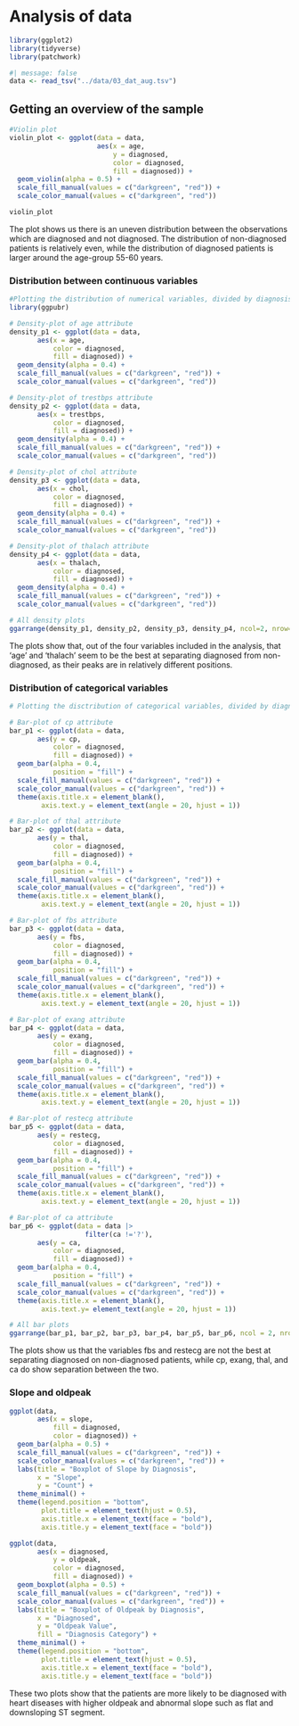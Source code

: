 # Analysis of data

```r
library(ggplot2)
library(tidyverse)
library(patchwork)
```

```r
#| message: false
data <- read_tsv("../data/03_dat_aug.tsv")
```

## Getting an overview of the sample

```r
#Violin plot
violin_plot <- ggplot(data = data,
                      aes(x = age,
                          y = diagnosed,
                          color = diagnosed,
                          fill = diagnosed)) +
  geom_violin(alpha = 0.5) +
  scale_fill_manual(values = c("darkgreen", "red")) +
  scale_color_manual(values = c("darkgreen", "red"))

violin_plot

```

The plot shows us there is an uneven distribution between the observations which are diagnosed and not diagnosed. The distribution of non-diagnosed patients is relatively even, while the distribution of diagnosed patients is larger around the age-group 55-60 years.

### Distribution between continuous variables

```r
#Plotting the distribution of numerical variables, divided by diagnosis
library(ggpubr)

# Density-plot of age attribute
density_p1 <- ggplot(data = data,
       aes(x = age,
           color = diagnosed,
           fill = diagnosed)) +
  geom_density(alpha = 0.4) +
  scale_fill_manual(values = c("darkgreen", "red")) +
  scale_color_manual(values = c("darkgreen", "red"))

# Density-plot of trestbps attribute
density_p2 <- ggplot(data = data,
       aes(x = trestbps,
           color = diagnosed,
           fill = diagnosed)) +
  geom_density(alpha = 0.4) +
  scale_fill_manual(values = c("darkgreen", "red")) +
  scale_color_manual(values = c("darkgreen", "red"))

# Density-plot of chol attribute
density_p3 <- ggplot(data = data,
       aes(x = chol,
           color = diagnosed,
           fill = diagnosed)) +
  geom_density(alpha = 0.4) +
  scale_fill_manual(values = c("darkgreen", "red")) +
  scale_color_manual(values = c("darkgreen", "red"))

# Density-plot of thalach attribute
density_p4 <- ggplot(data = data,
       aes(x = thalach,
           color = diagnosed,
           fill = diagnosed)) +
  geom_density(alpha = 0.4) +
  scale_fill_manual(values = c("darkgreen", "red")) +
  scale_color_manual(values = c("darkgreen", "red"))

# All density plots
ggarrange(density_p1, density_p2, density_p3, density_p4, ncol=2, nrow=2, common.legend = TRUE, legend = "bottom")
```

The plots show that, out of the four variables included in the analysis, that 'age' and 'thalach' seem to be the best at separating diagnosed from non-diagnosed, as their peaks are in relatively different positions.

### Distribution of categorical variables

```r
# Plotting the disctribution of categorical variables, divided by diagnosis

# Bar-plot of cp attribute
bar_p1 <- ggplot(data = data,
       aes(y = cp,
           color = diagnosed,
           fill = diagnosed)) +
  geom_bar(alpha = 0.4,
           position = "fill") +
  scale_fill_manual(values = c("darkgreen", "red")) +
  scale_color_manual(values = c("darkgreen", "red")) +
  theme(axis.title.x = element_blank(),
        axis.text.y = element_text(angle = 20, hjust = 1))

# Bar-plot of thal attribute
bar_p2 <- ggplot(data = data,
       aes(y = thal,
           color = diagnosed,
           fill = diagnosed)) +
  geom_bar(alpha = 0.4,
           position = "fill") +
  scale_fill_manual(values = c("darkgreen", "red")) +
  scale_color_manual(values = c("darkgreen", "red")) +
  theme(axis.title.x = element_blank(),
        axis.text.y = element_text(angle = 20, hjust = 1))

# Bar-plot of fbs attribute
bar_p3 <- ggplot(data = data,
       aes(y = fbs,
           color = diagnosed,
           fill = diagnosed)) +
  geom_bar(alpha = 0.4,
           position = "fill") +
  scale_fill_manual(values = c("darkgreen", "red")) +
  scale_color_manual(values = c("darkgreen", "red")) +
  theme(axis.title.x = element_blank(),
        axis.text.y = element_text(angle = 20, hjust = 1))

# Bar-plot of exang attribute
bar_p4 <- ggplot(data = data,
       aes(y = exang,
           color = diagnosed,
           fill = diagnosed)) +
  geom_bar(alpha = 0.4,
           position = "fill") +
  scale_fill_manual(values = c("darkgreen", "red")) +
  scale_color_manual(values = c("darkgreen", "red")) +
  theme(axis.title.x = element_blank(),
        axis.text.y = element_text(angle = 20, hjust = 1))

# Bar-plot of restecg attribute
bar_p5 <- ggplot(data = data,
       aes(y = restecg,
           color = diagnosed,
           fill = diagnosed)) +
  geom_bar(alpha = 0.4,
           position = "fill") +
  scale_fill_manual(values = c("darkgreen", "red")) +
  scale_color_manual(values = c("darkgreen", "red")) +
  theme(axis.title.x = element_blank(),
        axis.text.y = element_text(angle = 20, hjust = 1))

# Bar-plot of ca attribute
bar_p6 <- ggplot(data = data |> 
                   filter(ca !='?'),
       aes(y = ca,
           color = diagnosed,
           fill = diagnosed)) +
  geom_bar(alpha = 0.4,
           position = "fill") +
  scale_fill_manual(values = c("darkgreen", "red")) +
  scale_color_manual(values = c("darkgreen", "red")) +
  theme(axis.title.x = element_blank(),
        axis.text.y= element_text(angle = 20, hjust = 1))

# All bar plots
ggarrange(bar_p1, bar_p2, bar_p3, bar_p4, bar_p5, bar_p6, ncol = 2, nrow = 3, common.legend = TRUE, legend = "bottom")


```

The plots show us that the variables fbs and restecg are not the best at separating diagnosed on non-diagnosed patients, while cp, exang, thal, and ca do show separation between the two.

### Slope and oldpeak

```r
ggplot(data, 
       aes(x = slope,
           fill = diagnosed,
           color = diagnosed)) + 
  geom_bar(alpha = 0.5) +
  scale_fill_manual(values = c("darkgreen", "red")) +
  scale_color_manual(values = c("darkgreen", "red")) + 
  labs(title = "Boxplot of Slope by Diagnosis",
       x = "Slope",
       y = "Count") +
  theme_minimal() +
  theme(legend.position = "bottom",  
        plot.title = element_text(hjust = 0.5),  
        axis.title.x = element_text(face = "bold"), 
        axis.title.y = element_text(face = "bold")) 
```

```r
ggplot(data, 
       aes(x = diagnosed, 
           y = oldpeak, 
           color = diagnosed,
           fill = diagnosed)) + 
  geom_boxplot(alpha = 0.5) +
  scale_fill_manual(values = c("darkgreen", "red")) + 
  scale_color_manual(values = c("darkgreen", "red")) + 
  labs(title = "Boxplot of Oldpeak by Diagnosis",
       x = "Diagnosed",
       y = "Oldpeak Value",
       fill = "Diagnosis Category") +
  theme_minimal() +  
  theme(legend.position = "bottom",  
        plot.title = element_text(hjust = 0.5), 
        axis.title.x = element_text(face = "bold"), 
        axis.title.y = element_text(face = "bold")) 
```

These two plots show that the patients are more likely to be diagnosed with heart diseases with higher oldpeak and abnormal slope such as flat and downsloping ST segment.

